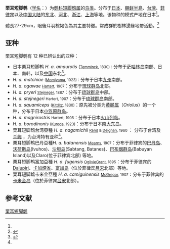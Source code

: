 {{noteTA
|T=zh-cn:栗耳短脚鹎; zh-tw:棕耳鵯; 
|1=zh-cn:栗耳短脚鹎; zh-tw:棕耳鵯; 
}}
{{Speciesbox
| name = 栗耳短脚鹎
| status = LC
| status_system = iucn3.1
| status_ref = <ref>{{IUCN|id=22713192 |title=''Hypsipetes amaurotis'' |assessors=[[BirdLife_International|BirdLife International]]  |version=2020.1 |year=2018 |accessdate=9 August 2018}} 資料庫資料包含說明此物種被編入無危級別的原因</ref>
| image = Brown-eared bulbul at Tennōji Park in Osaka, March 2017 - 421.jpg
| image_width = 260px
| image_caption = [[指名亞種|指名亞種]]，攝於[[日本|日本]][[大阪市|大阪]]
| genus = Hypsipetes
| species = amaurotis
| authority = ([[康拉德·雅各·特明克|Temminck]], 1830)<ref name='id2681'>{{cite web| url =http://www.bioinfo.cn/db05/BjdwSpecies.php?action=view&id=2681| title =栗耳短脚鹎| work =《中国动物物种编目数据库》| publisher =中国科学院微生物研究所| author =中国科学院动物研究所| accessdate =2009-04-04| deadurl =yes| archiveurl =https://web.archive.org/web/20160305025144/http://www.bioinfo.cn/db05/BjdwSpecies.php?action=view&id=2681| archivedate =2016-03-05}}</ref>
}}

'''栗耳短脚鹎'''（[[学名|学名]]：{{lang|la|''Hypsipetes amaurotis''}}）为[[鹎科|鹎科]][[短脚鹎属|短脚鹎属]]的[[鸟类|鸟类]]。分布于[[日本|日本]]、[[朝鲜半島|朝鲜半島]]、[[台灣|台灣]]、[[菲律宾|菲律宾]]以及[[中国大陆|中国大陆]]的[[中國東北|东北]]、[[河北|河北]]、[[浙江|浙江]]、[[上海|上海]]等地。该物种的模式产地在日本<ref name='id2681'/>。

體長27-29cm，眼後耳羽棕褐色為其主要特徵。常成群於樹林邊緣地帶活動。<ref name='Yuhina_210'> {{Cite book | author = 冠羽雜誌210期 | title = 認識鵯科鳥類 | location = 台北 | publisher = 社團法人台北市野鳥協會 | date = 2011/08 | pages = 2 |accessdate =2020-07-15}} </ref>

==亚种==
栗耳短脚鹎有 12 种已辨认出的亚种：
* 日本栗耳短脚鹎 ''H. a. amaurotis''  (<small>[[Coenraad_Jacob_Temminck|Temminck]], 1830)：</small>分布于[[库页岛|萨哈林岛]]南部、日本、南韩，以及[[中国大陆|中国]]东北<ref name='id2682'>{{cite web| url =http://www.bioinfo.cn/db05/BjdwSpecies.php?action=view&id=2682| title =栗耳短脚鹎指名亚种| work =《中国动物物种编目数据库》| publisher =中国科学院微生物研究所| author =中国科学院动物研究所| accessdate =2009-04-04| deadurl =yes| archiveurl =https://web.archive.org/web/20160305091633/http://www.bioinfo.cn/db05/BjdwSpecies.php?action=view&id=2682| archivedate =2016-03-05}}</ref>。
* ''H. a. matchiae''  <small>([[Tokutaro_Momiyama|Momiyama]], 1923)：</small>分布于日本[[九州_(日本)|九州]]南部。
* ''H. a. ogawae''  <small>[[Ernst_Hartert|Hartert]], 1907</small>：分布于[[琉球群岛|琉球群岛]]北部。
* ''H. a. pryeri''  <small>[[Leonhard_Stejneger|Stejneger]], 1887</small>：分布于[[琉球群岛|琉球群岛]]中部。
* ''H. a. stejnegeri''  <small>Hartert, 1907</small>：分布于[[琉球群岛|琉球群岛]]南部。
* ''H. a. squamiceps''  <small>([[Heinrich_von_Kittlitz|Kittlitz]], 1830)</small>：原先被分类为[[黄鹂属|黄鹂属]]（''Oriolus''）的一个种，分布于日本[[小笠原群岛|小笠原群岛]]。
* ''H. a. magnirostris''  <small>Hartert, 1905</small>：分布于日本[[火山列岛|火山列岛]]。
* ''H. a. borodinonis''  <small>([[Nagamichi_Kuroda|Kuroda]], 1923)</small>：分布于日本[[南大東島|南大东岛]]。
* 栗耳短脚鹎台湾亞種 ''H. a. nagamichii''  <small>[[Austin_L._Rand|Rand]] & [[Herbert_Girton_Deignan|Deignan]], 1960 </small>： 分布于台湾及[[兰屿|兰屿]] ，为台湾特有亚种<ref name="id2682" />。
* 栗耳短脚鹎巴丹亞種''H. a. batanensis''  <small>[[Edgar_Alexander_Mearns|Mearns]], 1907</small>：分布于菲律宾的[[巴丹島|巴丹岛]]、[[沃荷斯岛|沃荷斯岛]](Ivuhos)、[[沙坦岛|沙坦岛]](Sabtang, Batanes)、[[巴布烟群岛|巴布烟群岛]](Babuyan Island)以及Claro(位于菲律宾北部) 等地。
* 栗耳短脚鹎富加亞種 ''H. a. fugensis''  <small>[[William_Robert_Ogilvie-Grant|OgilvieGrant]], 1895</small>：分布于菲律宾的[[Dalupiri_Island_(Cagayan)|Dalupiri]]、[[卡加延省|卡加煙省]]、[[富加島|富加岛]]（位於菲律宾[[吕宋|吕宋]]北部）等地。
* 栗耳短脚鹎卡米金亞種 ''H. a. camiguinensis''  <small>[[Richard_Crittenden_McGregor|McGregor]], 1907</small>：分布于菲律宾的[[甘米银岛|卡米金岛]]（位於菲律宾[[吕宋|吕宋]]北部）。

== 参考文献 ==
{{reflist}}

{{Authority control}}
{{Taxonbar|from=Q10770477}}

{{DEFAULTSORT:Hypsipetes amaurotis}}
[[Category:短脚鹎属|栗耳短脚鹎]]